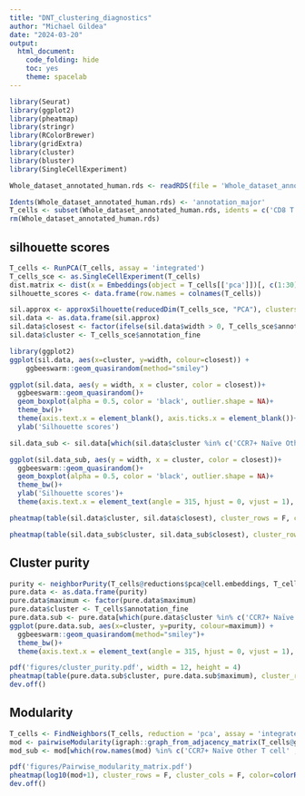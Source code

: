 ```yaml
---
title: "DNT_clustering_diagnostics"
author: "Michael Gildea"
date: "2024-03-20"
output:
  html_document:
    code_folding: hide
    toc: yes
    theme: spacelab
---
```


```r
library(Seurat)
library(ggplot2)
library(pheatmap)
library(stringr)
library(RColorBrewer)
library(gridExtra)
library(cluster)
library(bluster)
library(SingleCellExperiment)
```

```r
Whole_dataset_annotated_human.rds <- readRDS(file = 'Whole_dataset_annotated_human.rds')
```

```r
Idents(Whole_dataset_annotated_human.rds) <- 'annotation_major'
T_cells <- subset(Whole_dataset_annotated_human.rds, idents = c('CD8 T cell' , 'DN T cell' , 'CD4 T cell',  'DP T cell'))
rm(Whole_dataset_annotated_human.rds)
```

## silhouette scores

```r
T_cells <- RunPCA(T_cells, assay = 'integrated')
T_cells_sce <- as.SingleCellExperiment(T_cells)
dist.matrix <- dist(x = Embeddings(object = T_cells[['pca']])[, c(1:30)])
silhouette_scores <- data.frame(row.names = colnames(T_cells))

sil.approx <- approxSilhouette(reducedDim(T_cells_sce, "PCA"), clusters=T_cells_sce$annotation_fine)
sil.data <- as.data.frame(sil.approx)
sil.data$closest <- factor(ifelse(sil.data$width > 0, T_cells_sce$annotation_fine, sil.data$other))
sil.data$cluster <- T_cells_sce$annotation_fine

library(ggplot2)
ggplot(sil.data, aes(x=cluster, y=width, colour=closest)) +
    ggbeeswarm::geom_quasirandom(method="smiley")

ggplot(sil.data, aes(y = width, x = cluster, color = closest))+
  ggbeeswarm::geom_quasirandom()+
  geom_boxplot(alpha = 0.5, color = 'black', outlier.shape = NA)+
  theme_bw()+
  theme(axis.text.x = element_blank(), axis.ticks.x = element_blank())+
  ylab('Silhouette scores')

sil.data_sub <- sil.data[which(sil.data$cluster %in% c('CCR7+ Naïve Other T cell' , 'IL2RA+ Reg Other T cell', 'KLRB1+ MAIT Other T cell' ,'LGALS1+ NKT Other T cell', 'NELL2+ MAIT Other T cell')),]

ggplot(sil.data_sub, aes(y = width, x = cluster, color = closest))+
  ggbeeswarm::geom_quasirandom()+
  geom_boxplot(alpha = 0.5, color = 'black', outlier.shape = NA)+
  theme_bw()+
  ylab('Silhouette scores')+
  theme(axis.text.x = element_text(angle = 315, hjust = 0, vjust = 1), axis.title.x = element_blank())
```

```r
pheatmap(table(sil.data$cluster, sil.data$closest), cluster_rows = F, cluster_cols = F, display_numbers = T,  color=colorRampPalette(c("white", "red"))(100), main = 'Closest neighboring cells', number_format = "%.0f")

pheatmap(table(sil.data_sub$cluster, sil.data_sub$closest), cluster_rows = T, cluster_cols = T, display_numbers = T,  color=colorRampPalette(c("white", "red"))(100), main = 'Closest neighboring cells', number_format = "%.0f")
```

## Cluster purity

```r
purity <- neighborPurity(T_cells@reductions$pca@cell.embeddings, T_cells$annotation_fine)
pure.data <- as.data.frame(purity)
pure.data$maximum <- factor(pure.data$maximum)
pure.data$cluster <- T_cells$annotation_fine
pure.data.sub <- pure.data[which(pure.data$cluster %in% c('CCR7+ Naïve Other T cell' , 'IL2RA+ Reg Other T cell', 'KLRB1+ MAIT Other T cell' ,'LGALS1+ NKT Other T cell', 'NELL2+ MAIT Other T cell')),]
ggplot(pure.data.sub, aes(x=cluster, y=purity, colour=maximum)) +
  ggbeeswarm::geom_quasirandom(method="smiley")+
  theme_bw()+
  theme(axis.text.x = element_text(angle = 315, hjust = 0, vjust = 1), axis.title.x = element_blank())

pdf('figures/cluster_purity.pdf', width = 12, height = 4)
pheatmap(table(pure.data.sub$cluster, pure.data.sub$maximum), cluster_rows = F, cluster_cols = F, display_numbers = T,  color=colorRampPalette(c("white", "red"))(100), main = ' Closest neighboring cells', number_format = "%.0f")
dev.off()
```

## Modularity
```r
T_cells <- FindNeighbors(T_cells, reduction = 'pca', assay = 'integrated')
mod <- pairwiseModularity(igraph::graph_from_adjacency_matrix(T_cells@graphs$integrated_nn), T_cells$annotation_fine, as.ratio = TRUE)
mod_sub <- mod[which(row.names(mod) %in% c('CCR7+ Naïve Other T cell' , 'IL2RA+ Reg Other T cell', 'KLRB1+ MAIT Other T cell' ,'LGALS1+ NKT Other T cell', 'NELL2+ MAIT Other T cell')),]

pdf('figures/Pairwise_modularity_matrix.pdf')
pheatmap(log10(mod+1), cluster_rows = F, cluster_cols = F, color=colorRampPalette(c("white", "red"))(100), display_numbers = F, main = 'Pairwise cluster modularity', border_color = NA)
dev.off()
```

